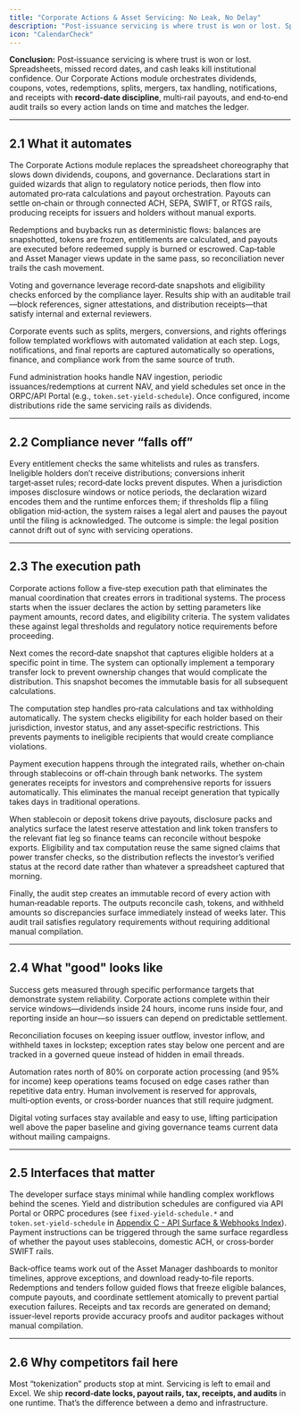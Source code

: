 ```yaml
---
title: "Corporate Actions & Asset Servicing: No Leak, No Delay"
description: "Post‑issuance servicing is where trust is won or lost. Spreadsheets, missed record dates, and cash leaks kill institutional confidence. Our Corporate Actions module orchestrates dividends, coupons, votes, redemptions, splits, mergers, tax handling, notifications, and receipts with record‑date discipline, multi‑rail payouts, and end‑to‑end audit trails so every action lands on time and matches the ledger."
icon: "CalendarCheck"
---
```


**Conclusion:** Post‑issuance servicing is where trust is won or lost. Spreadsheets, missed record dates, and cash leaks kill institutional confidence. Our Corporate Actions module orchestrates dividends, coupons, votes, redemptions, splits, mergers, tax handling, notifications, and receipts with **record‑date discipline**, multi‑rail payouts, and end‑to‑end audit trails so every action lands on time and matches the ledger.

---

## 2.1 What it automates

The Corporate Actions module replaces the spreadsheet choreography that slows down dividends, coupons, and governance. Declarations start in guided wizards that align to regulatory notice periods, then flow into automated pro‑rata calculations and payout orchestration. Payouts can settle on‑chain or through connected ACH, SEPA, SWIFT, or RTGS rails, producing receipts for issuers and holders without manual exports.

Redemptions and buybacks run as deterministic flows: balances are snapshotted, tokens are frozen, entitlements are calculated, and payouts are executed before redeemed supply is burned or escrowed. Cap‑table and Asset Manager views update in the same pass, so reconciliation never trails the cash movement.

Voting and governance leverage record‑date snapshots and eligibility checks enforced by the compliance layer. Results ship with an auditable trail—block references, signer attestations, and distribution receipts—that satisfy internal and external reviewers.

Corporate events such as splits, mergers, conversions, and rights offerings follow templated workflows with automated validation at each step. Logs, notifications, and final reports are captured automatically so operations, finance, and compliance work from the same source of truth.

Fund administration hooks handle NAV ingestion, periodic issuances/redemptions at current NAV, and yield schedules set once in the ORPC/API Portal (e.g., `token.set-yield-schedule`). Once configured, income distributions ride the same servicing rails as dividends.


---

## 2.2 Compliance never “falls off”

Every entitlement checks the same whitelists and rules as transfers. Ineligible holders don’t receive distributions; conversions inherit target‑asset rules; record‑date locks prevent disputes. When a jurisdiction imposes disclosure windows or notice periods, the declaration wizard encodes them and the runtime enforces them; if thresholds flip a filing obligation mid‑action, the system raises a legal alert and pauses the payout until the filing is acknowledged. The outcome is simple: the legal position cannot drift out of sync with servicing operations.

---

## 2.3 The execution path

Corporate actions follow a five‑step execution path that eliminates the manual coordination that creates errors in traditional systems. The process starts when the issuer declares the action by setting parameters like payment amounts, record dates, and eligibility criteria. The system validates these against legal thresholds and regulatory notice requirements before proceeding.

Next comes the record‑date snapshot that captures eligible holders at a specific point in time. The system can optionally implement a temporary transfer lock to prevent ownership changes that would complicate the distribution. This snapshot becomes the immutable basis for all subsequent calculations.

The computation step handles pro‑rata calculations and tax withholding automatically. The system checks eligibility for each holder based on their jurisdiction, investor status, and any asset‑specific restrictions. This prevents payments to ineligible recipients that would create compliance violations.

Payment execution happens through the integrated rails, whether on‑chain through stablecoins or off‑chain through bank networks. The system generates receipts for investors and comprehensive reports for issuers automatically. This eliminates the manual receipt generation that typically takes days in traditional operations.

When stablecoin or deposit tokens drive payouts, disclosure packs and analytics surface the latest reserve attestation and link token transfers to the relevant fiat leg so finance teams can reconcile without bespoke exports. Eligibility and tax computation reuse the same signed claims that power transfer checks, so the distribution reflects the investor’s verified status at the record date rather than whatever a spreadsheet captured that morning.

Finally, the audit step creates an immutable record of every action with human‑readable reports. The outputs reconcile cash, tokens, and withheld amounts so discrepancies surface immediately instead of weeks later. This audit trail satisfies regulatory requirements without requiring additional manual compilation.


---

## 2.4 What "good" looks like

Success gets measured through specific performance targets that demonstrate system reliability. Corporate actions complete within their service windows—dividends inside 24 hours, income runs inside four, and reporting inside an hour—so issuers can depend on predictable settlement.

Reconciliation focuses on keeping issuer outflow, investor inflow, and withheld taxes in lockstep; exception rates stay below one percent and are tracked in a governed queue instead of hidden in email threads.

Automation rates north of 80% on corporate action processing (and 95% for income) keep operations teams focused on edge cases rather than repetitive data entry. Human involvement is reserved for approvals, multi‑option events, or cross‑border nuances that still require judgment.

Digital voting surfaces stay available and easy to use, lifting participation well above the paper baseline and giving governance teams current data without mailing campaigns.


---

## 2.5 Interfaces that matter

The developer surface stays minimal while handling complex workflows behind the scenes. Yield and distribution schedules are configured via API Portal or ORPC procedures (see `fixed‑yield‑schedule.*` and `token.set‑yield‑schedule` in [Appendix C - API Surface & Webhooks Index](Appendix%20C%20-%20API%20Surface%20%26%20Webhooks%20Index)). Payment instructions can be triggered through the same surface regardless of whether the payout uses stablecoins, domestic ACH, or cross‑border SWIFT rails.

Back‑office teams work out of the Asset Manager dashboards to monitor timelines, approve exceptions, and download ready‑to‑file reports. Redemptions and tenders follow guided flows that freeze eligible balances, compute payouts, and coordinate settlement atomically to prevent partial execution failures. Receipts and tax records are generated on demand; issuer‑level reports provide accuracy proofs and auditor packages without manual compilation.


---

## 2.6 Why competitors fail here

Most “tokenization” products stop at mint. Servicing is left to email and Excel. We ship **record‑date locks, payout rails, tax, receipts, and audits** in one runtime. That’s the difference between a demo and infrastructure.
